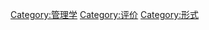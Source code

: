 {{catmore}}
{{Commonscat|Quality}}

[[Category:管理学|Category:管理学]]
[[Category:评价|Category:评价]]
[[Category:形式|Category:形式]]